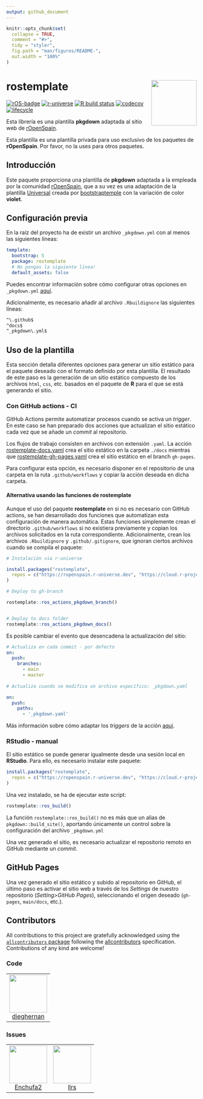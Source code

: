 ```yaml
---
output: github_document
---
```


<!-- README.md is generated from README.Rmd. Please edit that file -->

```r
knitr::opts_chunk$set(
  collapse = TRUE,
  comment = "#>",
  tidy = "styler",
  fig.path = "man/figures/README-",
  out.width = "100%"
)
```

# rostemplate <img src="man/figures/logo.png" align="right" width="120"/>

<!-- badges: start -->

[![rOS-badge](https://ropenspain.github.io/rostemplate/reference/figures/ropenspain-badge.svg)](https://ropenspain.es/)
[![r-universe](https://ropenspain.r-universe.dev/badges/rostemplate)](https://ropenspain.r-universe.dev/rostemplate)
[![R build
status](https://github.com/ropenspain/rostemplate/workflows/R-CMD-check/badge.svg)](https://github.com/ropenspain/rostemplate/actions)
[![codecov](https://codecov.io/gh/ropenspain/rostemplate/branch/main/graph/badge.svg)](https://app.codecov.io/gh/ropenspain/rostemplate)
[![lifecycle](https://lifecycle.r-lib.org/articles/figures/lifecycle-experimental.svg)](https://lifecycle.r-lib.org/articles/stages.html#experimental)

<!-- badges: end -->

Esta librería es una plantilla **pkgdown** adaptada al sitio web de
[rOpenSpain](https://ropenspain.es/).

Esta plantilla es una plantilla privada para uso exclusivo de los paquetes de
**rOpenSpain**. Por favor, no la uses para otros paquetes.

## Introducción

Este paquete proporciona una plantilla de **pkgdown** adaptada a la empleada por
la comunidad [rOpenSpain](https://ropenspain.es/), que a su vez es una
adaptación de la plantilla
[Universal](https://templatesherpa.com/universal-business-e-commerce-template)
creada por [bootstraptemple](https://templatesherpa.com/) con la variación de
color **violet**.

## Configuración previa

En la raíz del proyecto ha de existir un archivo `_pkgdown.yml` con al menos las
siguientes líneas:

``` yaml
template:
  bootstrap: 5
  package: rostemplate
  # No pongas la siguiente línea!
  default_assets: false
```

Puedes encontrar información sobre cómo configurar otras opciones en
`_pkgdown.yml` [aquí](https://pkgdown.r-lib.org/articles/pkgdown.html).

Adicionalmente, es necesario añadir al archivo `.Rbuildignore` las siguientes
líneas:

``` default
^\.github$
^docs$
^_pkgdown\.yml$
```

## Uso de la plantilla

Esta sección detalla diferentes opciones para generar un sitio estático para el
paquete deseado con el formato definido por esta plantilla. El resultado de este
paso es la generación de un sitio estático compuesto de los archivos `html`,
`css`, etc. basados en el paquete de **R** para el que se está generando el
sitio.

### Con GitHub actions - CI

GitHub Actions permite automatizar procesos cuando se activa un *trigger*. En
este caso se han preparado dos acciones que actualizan el sitio estático cada
vez que se añade un *commit* al repositorio.

Los flujos de trabajo consisten en archivos con extensión `.yaml`. La acción
[rostemplate-docs.yaml](https://github.com/ropenspain/rostemplate/blob/main/inst/yaml/rostemplate-docs.yaml)
crea el sitio estático en la carpeta `./docs` mientras que
[rostemplate-gh-pages.yaml](https://github.com/ropenspain/rostemplate/blob/main/inst/yaml/rostemplate-gh-pages.yaml)
crea el sitio estático en el branch `gh-pages`.

Para configurar esta opción, es necesario disponer en el repositorio de una
carpeta en la ruta `.github/workflows` y copiar la acción deseada en dicha
carpeta.

#### Alternativa usando las funciones de rostemplate

Aunque el uso del paquete **rostemplate** en si no es necesario con GitHub
actions, se han desarrollado dos funciones que automatizan esta configuración de
manera automática. Estas funciones simplemente crean el directorio
`.github/workflows` si no existiera previamente y copian los archivos
solicitados en la ruta correspondiente. Adicionalmente, crean los archivos
`.Rbuildignore` y `.github/.gitignore`, que ignoran ciertos archivos cuando se
compila el paquete:

```r
# Instalación via r-universe

install.packages("rostemplate",
  repos = c("https://ropenspain.r-universe.dev", "https://cloud.r-project.org")
)

# Deploy to gh-branch

rostemplate::ros_actions_pkgdown_branch()


# Deploy to docs folder
rostemplate::ros_actions_pkgdown_docs()
```

Es posible cambiar el evento que desencadena la actualización del sitio:

``` yaml
# Actualiza en cada commit - por defecto
on:
  push:
    branches:
      - main
      - master
      
# Actualiza cuando se modifica un archivo específico: _pkgdown.yaml

on:
  push:
    paths:
      - '_pkgdown.yaml'
```

Más información sobre cómo adaptar los *triggers* de la acción
[aquí](https://docs.github.com/es/free-pro-team@latest/actions/reference/events-that-trigger-workflows).

### RStudio - manual

El sitio estático se puede generar igualmente desde una sesión local en
**RStudio**. Para ello, es necesario instalar este paquete:

```r
install.packages("rostemplate",
  repos = c("https://ropenspain.r-universe.dev", "https://cloud.r-project.org")
)
```

Una vez instalado, se ha de ejecutar este script:

```r
rostemplate::ros_build()
```

La función `rostemplate::ros_build()` no es más que un alias de
`pkgdown::build_site()`, aportando únicamente un control sobre la configuración
del archivo `_pkgdown.yml`

Una vez generado el sitio, es necesario actualizar el repositorio remoto en
GitHub mediante un *commit*.

## GitHub Pages

Una vez generado el sitio estático y subido al repositorio en GitHub, el último
paso es activar el sitio web a través de los *Settings* de nuestro repositorio
(*Setting\>GitHub Pages*), seleccionando el origen deseado (`gh-pages`,
`main/docs`, etc.).

## Contributors


<!-- ALL-CONTRIBUTORS-LIST:START - Do not remove or modify this section -->
<!-- prettier-ignore-start -->
<!-- markdownlint-disable -->

All contributions to this project are gratefully acknowledged using the [`allcontributors` package](https://github.com/ropensci/allcontributors) following the [allcontributors](https://allcontributors.org) specification. Contributions of any kind are welcome!

### Code

<table class="table allctb-table" >

<tr>
<td align="center">
<a href="https://github.com/dieghernan">
<img src="https://avatars.githubusercontent.com/u/25656809?v=4" width="100px;" class="allctb-avatar" alt=""/>
</a><br>
<a href="https://github.com/rOpenSpain/rostemplate/commits?author=dieghernan">dieghernan</a>
</td>
</tr>

</table>


### Issues

<table class="table allctb-table" >

<tr>
<td align="center">
<a href="https://github.com/Enchufa2">
<img src="https://avatars.githubusercontent.com/u/4542928?v=4" width="100px;" class="allctb-avatar" alt=""/>
</a><br>
<a href="https://github.com/rOpenSpain/rostemplate/issues?q=is%3Aissue+commenter%3AEnchufa2">Enchufa2</a>
</td>
<td align="center">
<a href="https://github.com/llrs">
<img src="https://avatars.githubusercontent.com/u/6818218?u=c0a96a5dc32b3035f057ee75a7679680363b1a89&v=4" width="100px;" class="allctb-avatar" alt=""/>
</a><br>
<a href="https://github.com/rOpenSpain/rostemplate/issues?q=is%3Aissue+commenter%3Allrs">llrs</a>
</td>
</tr>

</table>

<!-- markdownlint-enable -->
<!-- prettier-ignore-end -->
<!-- ALL-CONTRIBUTORS-LIST:END -->

